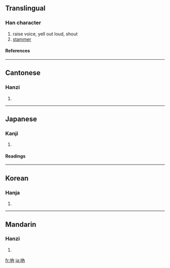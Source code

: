 {{see|呐}}

==Translingual==
===Han character===
{{Han char|rn=30|rad=口|as=04|sn=7|four=6402<sub>7</sub>|canj=口人月 (ROB)}}
# raise voice, yell out loud, shout
# [[stammer]]
====References====
{{Han ref|kx=0179.100|dkj=03370|dj=0397.040|hdz=10588.140|uh=5436|ud=21558|bh=A76F|bd=42863}}
----
==Cantonese==
===Hanzi===
{{yue-hanzi|jyut=|y=naap6, neut6}}
# {{defn|Cantonese}}
----
==Japanese==
===Kanji===
{{ja-kanji|grade=|rs=口04}}
# {{defn|Japanese}} 
====Readings====
{{ja-readings|on=[[とつ]] (totsu), [[どつ]] (dotsu)|kun=[[どもる]] (domoru)}}
----
==Korean==
===Hanja===
{{ko-hanja|hangeul=[[눌]], [[열]]|rv=nul, yeol|mr=nul, yŏl}}
# {{defn|Korean}}
----
==Mandarin==
===Hanzi===
{{cmn-hanzi|sim=呐|pin=[[nè]] ([[ne4]])|wg=*<sup>4</sup>}}
# {{defn|Mandarin}}

[[fr:吶]]
[[ja:吶]]